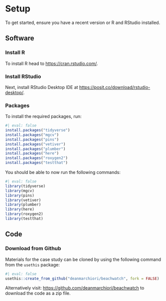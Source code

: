 # Setup

To get started, ensure you have a recent version or R and RStudio installed. 

## Software  

### Install R  

To install R head to [https://cran.rstudio.com/](https://cran.rstudio.com/). 

### Install RStudio  

Next, install RStudio Desktop IDE at [https://posit.co/download/rstudio-desktop/](https://posit.co/download/rstudio-desktop/).

### Packages  

To install the required packages, run:  
```r
#| eval: false
install.packages("tidyverse")
install.packages("mgcv")
install.packages("pins")
install.packages("vetiver")
install.packages("plumber")
install.packages("here")
install.packages("roxygen2")
install.packages("testthat")
```

You should be able to now run the following commands: 

```r
#| eval: false
library(tidyverse)
library(mgcv)
library(pins)
library(vetiver)
library(plumber)
library(here)
library(roxygen2)
library(testthat)
```

## Code  

### Download from Github  

Materials for the case study can be cloned by using the following command from the `usethis` package:

```r
#| eval: false
usethis::create_from_github("deanmarchiori/beachwatch", fork = FALSE)
```

Alternatively visit: [https://github.com/deanmarchiori/beachwatch](https://github.com/deanmarchiori/beachwatch) to download the code as a zip file. 
